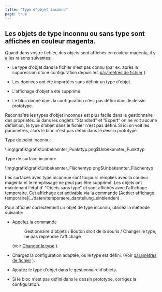 ```yaml
---
title: "Type d'objet inconnu"
page: true
---
```

## Les objets de type inconnu ou sans type sont affich&#233;s en couleur magenta.

Quand dans vostre fichier, des objets sont affich&#233;s en couleur magenta, il y a les raisons suivantes:

- Le type d&#39;objet dans le fichier n&#39;est pas connu (par ex. apr&#232;s la suppression d&#39;une configuration depuis les 
[param&#232;tres de fichier](../datei/datei-einstellungen)
).

- Les donn&#233;es ont &#233;t&#233; import&#233;es sans d&#233;finir un type d&#39;objet.

- L&#39;affichage d&#39;objet a &#233;t&#233; supprim&#233;.

- Le bloc donn&#233; dans la configuration n&#39;est pas d&#233;fini dans le dessin prototype.




<Success>
Reconna&#238;tre les types d&#39;objet inconnus est plus facile dans le gestionnaire des propri&#233;t&#233;s. Si dans les onglets &quot;Standard&quot; et &quot;Expert&quot; on ne voit aucune d&#233;finition, le type d&#39;objet dans le fichier n&#39;est pas d&#233;fini.
Si ici on voit les param&#232;tres, alors le bloc n&#39;est pas d&#233;fini dans le dessin prototype.
</Success>


<Info>
 
Type de point inconnu:  

<Image>\img\grafik\grafik\Unbekannter_Punkttyp.png$Unbekannter_Punkttyp</Image>

Type de surface inconnu:

<Image>\img\grafik\grafik\Unbekannter_Flächentyp.png$Unbekannter_Flächentyp</Image>
</Info>


<Success>
Les surfaces avec type inconnue sont toujours remplies avec la couleur magenta et le remplissage ne peut pas &#234;tre supprim&#233;.
</Success>


<Success>
Les objets ont maintenant l&#39;&#233;tat d&#39; &quot;Objets sans type&quot; et sont affich&#233;s avec l&#39;affichage temporaire.
Cet affichage est activable via la commande [Activer affichage temporaire](../daten/temporaere_darstellung_einblenden)
.
</Success>


Pour afficher correctement un objet de type inconnu, utilisez la m&#233;thode suivante:

- Appelez la commande <Menu>Gestionnaire d'objets / Bouton droit de la souris / Changer le type, ne pas reprendre l'affichage</Menu>  (voir 
[Changer le type](../objektmanager/typ_wechseln)
).

- Chargez la configuration adapt&#233;e, o&#249; le type est d&#233;fini. (Voir 
[param&#232;tres de fichier](../datei/datei-einstellungen)
).

- Ajoutez le type d&#39;objet dans le gestionnaire d&#39;objets.

- Si le bloc n&#39;est pas d&#233;fini dans le dessin prototype, corrigez la configuration.



